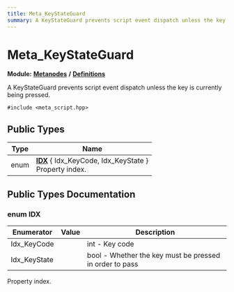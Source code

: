 ```yaml
---
title: Meta_KeyStateGuard
summary: A KeyStateGuard prevents script event dispatch unless the key is currently being pressed. 
---
```


# Meta_KeyStateGuard

**Module:** **[Metanodes](../../modules/metanodes/index.mdx)** **/** **[Definitions](../../modules/metanodes/definitions.mdx)**

A KeyStateGuard prevents script event dispatch unless the key is currently being pressed. 

`#include <meta_script.hpp>`

## Public Types

| Type           | Name           |
| -------------- | -------------- |
| enum| **[IDX](#enum-idx)** \{ Idx_KeyCode, Idx_KeyState \}<br />Property index.  |

## Public Types Documentation

### enum IDX

| Enumerator | Value | Description |
| ---------- | ----- | ----------- |
| Idx_KeyCode | | int - Key code   |
| Idx_KeyState | | bool - Whether the key must be pressed in order to pass   |

Property index. 
